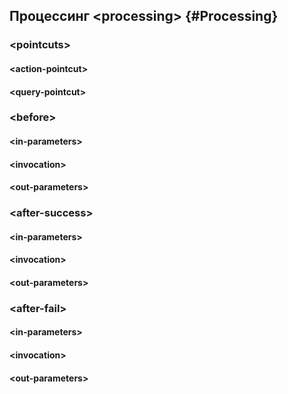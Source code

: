 ## Процессинг &lt;processing&gt; {#Processing}
### &lt;pointcuts&gt;
#### &lt;action-pointcut&gt;
#### &lt;query-pointcut&gt;
### &lt;before&gt;
#### &lt;in-parameters&gt;
#### &lt;invocation&gt;
#### &lt;out-parameters&gt;
### &lt;after-success&gt;
#### &lt;in-parameters&gt;
#### &lt;invocation&gt;
#### &lt;out-parameters&gt;
### &lt;after-fail&gt;
#### &lt;in-parameters&gt;
#### &lt;invocation&gt;
#### &lt;out-parameters&gt;
